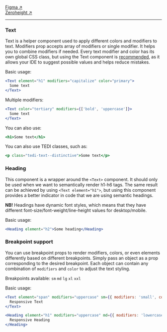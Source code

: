 
<Meta name="Welcome" title="Tedi-components/Base/Typography/Guidelines" />

[Figma ↗](<https://www.figma.com/design/jWiRIXhHRxwVdMSimKX2FF/TEDI-Design-System-(draft)?node-id=115-11630&m=dev>)<br/>
[Zeroheight ↗](https://zeroheight.com/1ee8444b7/p/4651ec-typography) <hr/>

### Text

Text is a helper component used to apply different colors and modifiers to text.
Modifiers prop accepts array of modifiers or single modifier. It helps you to combine modifiers if needed.
Every text modifier and color has its own global CSS class, but using the Text component is <u>recommended</u>, as it allows your IDE to suggest possible values and helps reduce mistakes.

Basic usage:

```jsx
<Text element="h1" modifiers="capitalize" color="primary">
  Some text
</Text>
```

Multiple modifiers:

```jsx
<Text color="tertiary" modifiers={['bold', 'uppercase']}>
  Some text
</Text>
```

You can also use:

```jsx
<h1>Some text</h1>
```

You can also use TEDI classes, such as:

```jsx
<p class="tedi-text--distinctive">Some text</p>
```

### Heading

This component is a wrapper around the `<Text>` component. It should only be used when we want to semantically render h1-h6 tags.
The same result can be achieved by using `<Text element="h1">`, but using this component provides a better indicator in code that we are using semantic headings.

<strong>NB!</strong> Headings have dynamic font styles, which means that they have different font-size/font-weight/line-height
values for desktop/mobile.

Basic usage:

```jsx
<Heading element="h2">Some heading</Heading>
```

### Breakpoint support

You can use breakpoint props to render modifiers, colors, or even elements differently based on different breakpoints. Simply pass an object as a prop
corresponding to the desired breakpoint. Each object can contain any combination of `modifiers` and `color` to adjust the text styling.

Breakpoints available: `sm` `md` `lg` `xl` `xxl`

Basic usage:

```jsx
<Text element="span" modifiers="uppercase" sm={{ modifiers: 'small', color: 'primary' }}>
  Responsive Text
</Text>
```

```jsx
<Heading element="h1" modifiers="uppercase" md={{ modifiers: 'lowercase' }}>
  Responsive Heading
</Heading>
```
